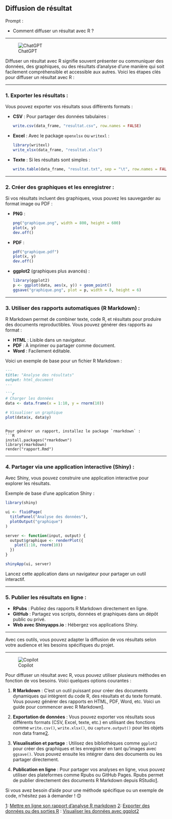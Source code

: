 ## Diffusion de résultat

::: {.callout-note appearance="simple"}
Prompt : 

* Comment diffuser un résultat avec R ? 


:::

----

![ChatGPT](../img/ChatGPT.PNG)

Diffuser un résultat avec R signifie souvent présenter ou communiquer des données, des graphiques, ou des résultats d’analyse d’une manière qui soit facilement compréhensible et accessible aux autres. Voici les étapes clés pour diffuser un résultat avec R :

---

### 1. **Exporter les résultats** :
Vous pouvez exporter vos résultats sous différents formats :

- **CSV** : Pour partager des données tabulaires :
  ```R
  write.csv(data_frame, "resultat.csv", row.names = FALSE)
  ```

- **Excel** : Avec le package `openxlsx` ou `writexl` :
  ```R
  library(writexl)
  write_xlsx(data_frame, "resultat.xlsx")
  ```

- **Texte** : Si les résultats sont simples :
  ```R
  write.table(data_frame, "resultat.txt", sep = "\t", row.names = FALSE)
  ```

---

### 2. **Créer des graphiques et les enregistrer** :
Si vos résultats incluent des graphiques, vous pouvez les sauvegarder au format image ou PDF :

- **PNG** :
  ```R
  png("graphique.png", width = 800, height = 600)
  plot(x, y)
  dev.off()
  ```

- **PDF** :
  ```R
  pdf("graphique.pdf")
  plot(x, y)
  dev.off()
  ```

- **ggplot2** (graphiques plus avancés) :
  ```R
  library(ggplot2)
  p <- ggplot(data, aes(x, y)) + geom_point()
  ggsave("graphique.png", plot = p, width = 8, height = 6)
  ```

---

### 3. **Utiliser des rapports automatiques (R Markdown)** :
R Markdown permet de combiner texte, code R, et résultats pour produire des documents reproductibles. Vous pouvez générer des rapports au format :

- **HTML** : Lisible dans un navigateur.
- **PDF** : À imprimer ou partager comme document.
- **Word** : Facilement éditable.

Voici un exemple de base pour un fichier R Markdown :

```markdown
---
title: "Analyse des résultats"
output: html_document
---

```r
# Charger les données
data <- data.frame(x = 1:10, y = rnorm(10))

# Visualiser un graphique
plot(data$x, data$y)
```
```

Pour générer un rapport, installez le package `rmarkdown` :
```R
install.packages("rmarkdown")
library(rmarkdown)
render("rapport.Rmd")
```

---

### 4. **Partager via une application interactive (Shiny)** :
Avec Shiny, vous pouvez construire une application interactive pour explorer les résultats.

Exemple de base d'une application Shiny :
```R
library(shiny)

ui <- fluidPage(
  titlePanel("Analyse des données"),
  plotOutput("graphique")
)

server <- function(input, output) {
  output$graphique <- renderPlot({
    plot(1:10, rnorm(10))
  })
}

shinyApp(ui, server)
```

Lancez cette application dans un navigateur pour partager un outil interactif.

---

### 5. **Publier les résultats en ligne** :
- **RPubs** : Publiez des rapports R Markdown directement en ligne.
- **GitHub** : Partagez vos scripts, données et graphiques dans un dépôt public ou privé.
- **Web avec Shinyapps.io** : Hébergez vos applications Shiny.

---

Avec ces outils, vous pouvez adapter la diffusion de vos résultats selon votre audience et les besoins spécifiques du projet.

----

![Copilot](../img/copilot.PNG)

Pour diffuser un résultat avec R, vous pouvez utiliser plusieurs méthodes en fonction de vos besoins. Voici quelques options courantes :

1. **R Markdown** : C'est un outil puissant pour créer des documents dynamiques qui intègrent du code R, des résultats et du texte formaté. Vous pouvez générer des rapports en HTML, PDF, Word, etc. Voici un guide pour commencer avec R Markdown[1](https://tutorials.migale.inrae.fr/posts/share-your-work/).

2. **Exportation de données** : Vous pouvez exporter vos résultats sous différents formats (CSV, Excel, texte, etc.) en utilisant des fonctions comme `write.csv()`, `write.xlsx()`, ou `capture.output()` pour les objets non data frame[2](https://delladata.fr/exporter-donnees-sorties-r/).

3. **Visualisation et partage** : Utilisez des bibliothèques comme `ggplot2` pour créer des graphiques et les enregistrer en tant qu'images avec `ggsave()`. Vous pouvez ensuite les intégrer dans des documents ou les partager directement.

4. **Publication en ligne** : Pour partager vos analyses en ligne, vous pouvez utiliser des plateformes comme Rpubs ou GitHub Pages. Rpubs permet de publier directement des documents R Markdown depuis RStudio[1](https://tutorials.migale.inrae.fr/posts/share-your-work/).

Si vous avez besoin d'aide pour une méthode spécifique ou un exemple de code, n'hésitez pas à demander ! 😊

[1](https://tutorials.migale.inrae.fr/posts/share-your-work/): [Mettre en ligne son rapport d'analyse R markdown](https://tutorials.migale.inrae.fr/posts/share-your-work/)
[2](https://delladata.fr/exporter-donnees-sorties-r/): [Exporter des données ou des sorties R](https://delladata.fr/exporter-donnees-sorties-r/)
: [Visualiser les données avec ggplot2](https://bing.com/search?q=)